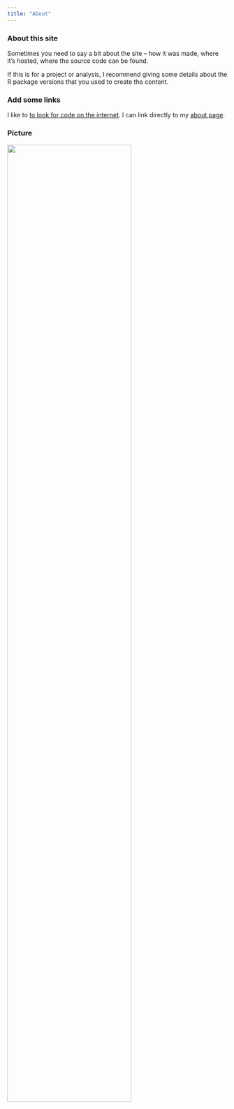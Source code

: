 ```yaml
---
title: "About"
---
```


### About this site

Sometimes you need to say a bit about the site -- how it was made, where it's hosted, where the source code can be found. 

If this is for a project or analysis, I recommend giving some details about the R package versions that you used to create the content.


### Add some links
I like to [to look for code on the internet](https://www.google.com).
I can link directly to my [about page](index.html).

### Picture 

<img src="images/dog.jpg" style="width:75%">